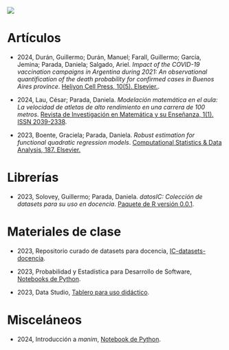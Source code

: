 ![](producciones.jpg)

# Artículos

- 2024, Durán, Guillermo; Durán, Manuel; Farall, Guillermo; García, Jemina; Parada, Daniela; Salgado, Ariel. *Impact of the COVID-19 vaccination campaigns in Argentina during 2021: An observational quantification of the death probability for confirmed cases in Buenos Aires province*. [Heliyon Cell Press, 10(5). Elsevier.](10.1016/j.heliyon.2024.e26310).
  
- 2024, Lau, César; Parada, Daniela. *Modelación matemática en el aula: La velocidad de atletas de alto rendimiento en una carrera de 100 metros*. [Revista de Investigación en Matemática y su Enseñanza, 1(1). ISSN 2039-2338](https://doi.org/10.32735/S2810-7187202400013183).

- 2023, Boente, Graciela; Parada, Daniela. *Robust estimation for functional quadratic regression models*. [Computational Statistics & Data Analysis, 187. Elsevier.](https://www.sciencedirect.com/science/article/abs/pii/S0167947323001093)


# Librerías

- 2023, Solovey, Guillermo; Parada, Daniela. *datosIC: Colección de datasets para su uso en docencia*. [Paquete de R versión 0.0.1](https://github.com/daniellaparada/datosIC).

# Materiales de clase

- 2023, Repositorio curado de datasets para docencia, [IC-datasets-docencia](https://daniellaparada.github.io/IC-datasets-docencia/).

- 2023, Probabilidad y Estadística para Desarrollo de Software, [Notebooks de Python](https://github.com/daniellaparada/PyE-TDS).

- 2023, Data Studio, [Tablero para uso didáctico](https://lookerstudio.google.com/reporting/ebf084ca-ac95-4f1d-b2d5-9395c80a88a3).

# Misceláneos

- 2024, Introducción a _manim_, [Notebook de Python](https://colab.research.google.com/drive/1oph-XccBGuYVVVIZYkgKDOSPAPFzc0LH).